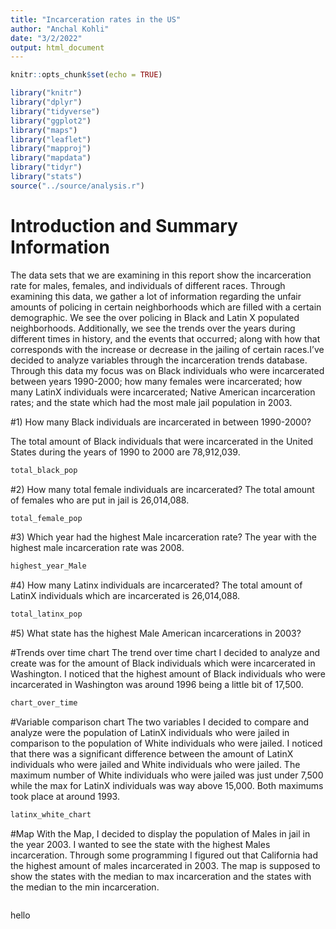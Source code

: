 ```yaml
---
title: "Incarceration rates in the US"
author: "Anchal Kohli"
date: "3/2/2022"
output: html_document
---
```


```r
knitr::opts_chunk$set(echo = TRUE)
```

```r

library("knitr")
library("dplyr")
library("tidyverse")
library("ggplot2")
library("maps")
library("leaflet")
library("mapproj")
library("mapdata")
library("tidyr")
library("stats")
source("../source/analysis.r")
```

# Introduction and Summary Information 
The data sets that we are examining in this report show the incarceration rate for males, females, and individuals of different races. Through examining this data, we gather a lot of information regarding the unfair amounts of policing in certain neighborhoods which are filled with a certain demographic. We see the over policing in Black and Latin X populated neighborhoods. Additionally, we see the trends over the years during different times in history, and the events that occurred; along with how that corresponds with the increase or decrease in the jailing of certain races.I've decided to analyze variables through the incarceration trends database. Through this data my focus was on Black individuals who were incarcerated between years 1990-2000; how many females were incarcerated; how many LatinX individuals were incarcerated; Native American incarceration rates; and the state which had the most male jail population in 2003.  

#1) How many Black individuals are incarcerated in between 1990-2000?

The total amount of Black individuals that were incarcerated in the United States during the years of 1990 to 2000 are 78,912,039. 

```r
total_black_pop
```


#2) How many total female individuals are incarcerated?
The total amount of females who are put in jail is 26,014,088. 
```r
total_female_pop
```

#3) Which year had the highest Male incarceration rate?
The year with the highest male incarceration rate was 2008. 
```r
highest_year_Male
```


#4)  How many Latinx individuals are incarcerated? 
The total amount of LatinX individuals which are incarcerated is 26,014,088. 
```r
total_latinx_pop
```

#5) What state has the highest Male American incarcerations in 2003? 

#Trends over time chart
The trend over time chart I decided to analyze and create was for the amount of Black individuals which were incarcerated in Washington. I noticed that the highest amount of Black individuals who were incarcerated in Washington was around 1996 being a little bit of 17,500. 
```r
chart_over_time
```
#Variable comparison chart 
The two variables I decided to compare and analyze were the population of LatinX individuals who were jailed in comparison to the population of White individuals who were jailed. I noticed that there was a significant difference between the amount of LatinX individuals who were jailed and White individuals who were jailed. The maximum number of White individuals who were jailed was just under 7,500 while the max for LatinX individuals was way above 15,000. Both maximums took place at around 1993. 
```r
latinx_white_chart
```
#Map 
With the Map, I decided to display the population of Males in jail in the year 2003. I wanted to see the state with the highest Males incarceration. Through some programming I figured out that California had the highest amount of males incarcerated in 2003. The map is supposed to show the states with the median to max incarceration and the states with the median to the min incarceration. 
```r

```


hello 